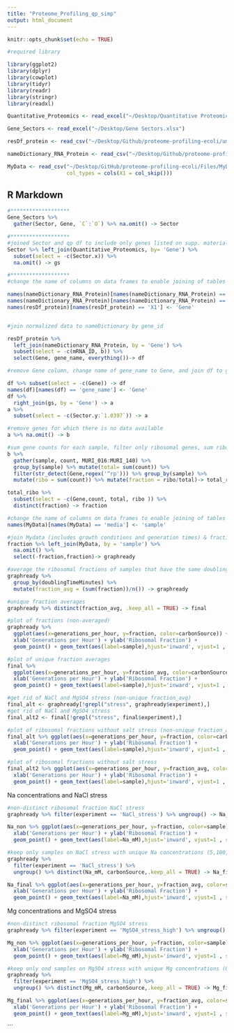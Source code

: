 ```yaml
---
title: "Proteome_Profiling_qp_simp"
output: html_document
---
```


```r
knitr::opts_chunk$set(echo = TRUE)
```

```r
#required library

library(ggplot2)
library(dplyr)
library(cowplot)
library(tidyr)
library(readr)
library(stringr)
library(readxl)

Quantitative_Proteomics <- read_excel("~/Desktop/Quantitative Proteomics.xlsx")

Gene_Sectors <- read_excel("~/Desktop/Gene Sectors.xlsx")

resDf_protein <- read_csv("~/Desktop/Github/proteome-profiling-ecoli/umut/resDf_protein_trT_set00_StcYtcNasAgrNgrMgh_SYAN_baseMgAllMg_baseNaAllNa_ExpAllPhase_noFilter_p1Sf_noNorm.csv")

nameDictionary_RNA_Protein <- read_csv("~/Desktop/Github/proteome-profiling-ecoli/Files/nameDictionary_RNA_Protein.csv")

MyData <- read_csv("~/Desktop/GitHub/proteome-profiling-ecoli/Files/MyData.csv", 
                   col_types = cols(X1 = col_skip()))
```
## R Markdown

```r

#*******************
Gene_Sectors %>% 
  gather(Sector, Gene, `C`:`O`) %>% na.omit() -> Sector

#*******************
#joined Sector and qp df to include only genes listed on supp. material 4
Sector %>% left_join(Quantitative_Proteomics, by= 'Gene') %>% 
  subset(select = -c(Sector.x)) %>% 
  na.omit() -> gs

#*******************
#change the name of columns on data frames to enable joining of tables

names(nameDictionary_RNA_Protein)[names(nameDictionary_RNA_Protein) == 'b#'] <- 'b'
names(nameDictionary_RNA_Protein)[names(nameDictionary_RNA_Protein) == 'Protein_id'] <- 'Gene'
names(resDf_protein)[names(resDf_protein) == 'X1'] <- 'Gene'


#join normalized data to nameDictionary by gene_id

resDf_protein %>% 
  left_join(nameDictionary_RNA_Protein, by = 'Gene') %>% 
  subset(select = -c(mRNA_ID, b)) %>% 
  select(Gene, gene_name, everything())-> df

#remove Gene column, change name of gene_name to Gene, and join df to gs

df %>% subset(select = -c(Gene)) -> df
names(df)[names(df) == 'gene_name'] <- 'Gene'
df %>%
  right_join(gs, by = 'Gene') -> a
a %>% 
  subset(select = -c(Sector.y:`1.0397`)) -> a

#remove genes for which there is no data available
a %>% na.omit() -> b

#sum gene counts for each sample, filter only ribosomal genes, sum ribosomal gene counts for each media, calculate ribosomal fraction 
b %>% 
  gather(sample, count, MURI_016:MURI_140) %>% 
  group_by(sample) %>% mutate(total= sum(count)) %>% 
  filter(str_detect(Gene,regex('^rp'))) %>% group_by(sample) %>% 
  mutate(ribo = sum(count)) %>% mutate(fraction = ribo/total)-> total_ribo

total_ribo %>% 
  subset(select = -c(Gene,count, total, ribo )) %>% 
  distinct(fraction) -> fraction 

#change the name of columns on data frames to enable joining of tables
names(MyData)[names(MyData) == 'media'] <- 'sample'

#join Mydata (includes growth conditions and generation times) & fraction by sample
fraction %>% left_join(MyData, by = 'sample') %>% 
  na.omit() %>% 
  select(-fraction,fraction)-> graphready

#average the ribosomal fractions of samples that have the same doubling time
graphready %>% 
  group_by(doublingTimeMinutes) %>%
  mutate(fraction_avg = (sum(fraction))/n()) -> graphready

#unique fraction averages
graphready %>% distinct(fraction_avg, .keep_all = TRUE) -> final

#plot of fractions (non-averaged)
graphready %>% 
  ggplot(aes(x=generations_per_hour, y=fraction, color=carbonSource)) + 
  xlab('Generations per Hour') + ylab('Ribosomal Fraction') + 
  geom_point() + geom_text(aes(label=sample),hjust='inward', vjust=1 , size= 5)

#plot of unique fraction averages 
final %>% 
  ggplot(aes(x=generations_per_hour, y=fraction_avg, color=carbonSource)) + 
  xlab('Generations per Hour') + ylab('Ribosomal Fraction') + 
  geom_point() + geom_text(aes(label=sample),hjust='inward', vjust=1 , size= 5) 

#get rid of NaCl and MgSO4 stress (non-unique fraction_avg)
final_alt <- graphready[!grepl("stress", graphready$experiment),]
#get rid of NaCl and MgSO4 stress 
final_alt2 <- final[!grepl("stress", final$experiment),]

#plot of ribosomal fractions without salt stress (non-unique fraction_avg)
final_alt %>% ggplot(aes(x=generations_per_hour, y=fraction, color=carbonSource)) + 
  xlab('Generations per Hour') + ylab('Ribosomal Fraction') + 
  geom_point() + geom_text(aes(label=sample),hjust='inward', vjust=1 , size= 5) 

#plot of ribosomal fractions without salt stress
final_alt2 %>% ggplot(aes(x=generations_per_hour, y=fraction_avg, color=carbonSource)) + 
  xlab('Generations per Hour') + ylab('Ribosomal Fraction') + 
  geom_point() + geom_text(aes(label=sample),hjust='inward', vjust=1 , size= 5)

```

Na concentrations and NaCl stress

```r
#non-distinct ribosomal fraction NaCl stress
graphready %>% filter(experiment == 'NaCl_stress') %>% ungroup() -> Na_non

Na_non %>% ggplot(aes(x=generations_per_hour, y=fraction, color=sample)) +
  xlab('Generations per Hour') + ylab('Ribosomal Fraction') + 
  geom_point() + geom_text(aes(label=Na_mM),hjust='inward', vjust=1 , size= 5) 

#keep only samples on NaCl stress with unique Na concentrations (5,100,200,300)
graphready %>% 
  filter(experiment == 'NaCl_stress') %>% 
  ungroup() %>% distinct(Na_mM, carbonSource,.keep_all = TRUE) -> Na_final

Na_final %>% ggplot(aes(x=generations_per_hour, y=fraction_avg, color=sample)) +
  xlab('Generations per Hour') + ylab('Ribosomal Fraction') + 
  geom_point() + geom_text(aes(label=Na_mM),hjust='inward', vjust=1 , size= 5) 

```

Mg concentrations and MgSO4 stress

```r
#non-distinct ribosomal fraction MgSO4 stress
graphready %>% filter(experiment == 'MgSO4_stress_high') %>% ungroup() -> Mg_non

Mg_non %>% ggplot(aes(x=generations_per_hour, y=fraction, color=sample)) + 
  xlab('Generations per Hour') + ylab('Ribosomal Fraction') + 
  geom_point() + geom_text(aes(label=Mg_mM),hjust='inward', vjust=1 , size= 5) 

#keep only ond samples on MgSO4 stress with unique Mg concentrations (0.08,0.8,8,200)
graphready %>% 
  filter(experiment == 'MgSO4_stress_high') %>% 
  ungroup() %>% distinct(Mg_mM, carbonSource,.keep_all = TRUE) -> Mg_final

Mg_final %>% ggplot(aes(x=generations_per_hour, y=fraction_avg, color=sample)) + 
  xlab('Generations per Hour') + ylab('Ribosomal Fraction') + 
  geom_point() + geom_text(aes(label=Mg_mM),hjust='inward', vjust=1 , size= 5) 

```
```
